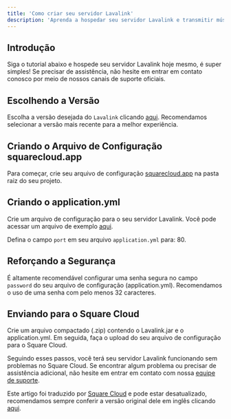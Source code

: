 ```yaml
---
title: 'Como criar seu servidor Lavalink'
description: 'Aprenda a hospedar seu servidor Lavalink e transmitir música de alta qualidade para o seu bot do Discord.'
---
```


## Introdução

Siga o tutorial abaixo e hospede seu servidor Lavalink hoje mesmo, é super simples! Se precisar de assistência, não hesite em entrar em contato conosco por meio de nossos canais de suporte oficiais.

## Escolhendo a Versão

Escolha a versão desejada do `Lavalink` clicando [aqui](https://github.com/freyacodes/Lavalink/releases/). Recomendamos selecionar a versão mais recente para a melhor experiência.

## Criando o Arquivo de Configuração squarecloud.app
Para começar, crie seu arquivo de configuração [squarecloud.app](./como-criar-seu-arquivo-de-configuracao-squarecloud) na pasta raiz do seu projeto.

## Criando o application.yml

Crie um arquivo de configuração para o seu servidor Lavalink. Você pode acessar um arquivo de exemplo [aqui](https://github.com/freyacodes/Lavalink/blob/master/LavalinkServer/application.yml.example).

<Warning>Defina o campo `port` em seu arquivo `application.yml` para: 80.</Warning>

## Reforçando a Segurança

É altamente recomendável configurar uma senha segura no campo `password` do seu arquivo de configuração (application.yml). Recomendamos o uso de uma senha com pelo menos 32 caracteres.

## Enviando para o Square Cloud

Crie um arquivo compactado (.zip) contendo o Lavalink.jar e o application.yml. Em seguida, faça o upload do seu arquivo de configuração para o Square Cloud.

Seguindo esses passos, você terá seu servidor Lavalink funcionando sem problemas no Square Cloud. Se encontrar algum problema ou precisar de assistência adicional, não hesite em entrar em contato com nossa [equipe de suporte](../company/support).

Este artigo foi traduzido por [Square Cloud](https://squarecloud.app) e pode estar desatualizado, recomendamos sempre conferir a versão original dele em inglês clicando [aqui](./how-to-create-your-squarecloud-configuration-file).